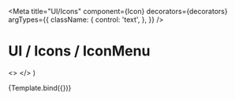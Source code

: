 

<Meta
  title="UI/Icons"
  component={Icon}
  decorators={decorators}
  argTypes={{
    className: {
      control: 'text',
    },
  }}
/>

# UI / Icons / IconMenu

  <>
    <Icon className={className} />
    <Icon className="icon-medium cursor-pointer hover:bg-selected" />
    <Icon className="icon-white bg-red" />
  </>
)

<Canvas withToolbar>
  <Story name="Menu">{Template.bind({})}</Story>
</Canvas>

<ArgsTable story="Menu" />
